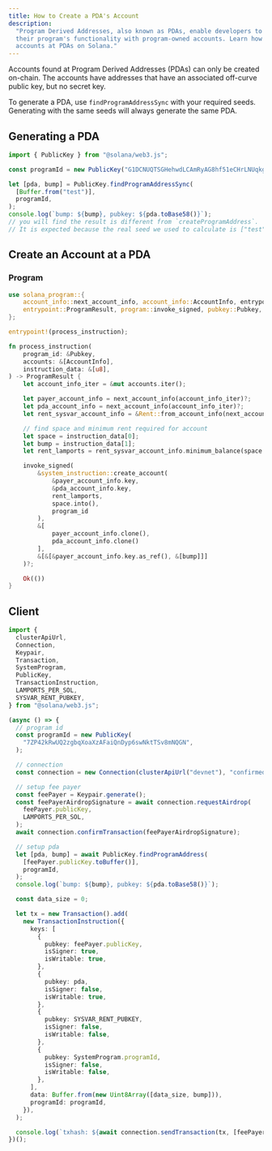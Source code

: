 ```yaml
---
title: How to Create a PDA's Account
description:
  "Program Derived Addresses, also known as PDAs, enable developers to extend
  their program's functionality with program-owned accounts. Learn how to create
  accounts at PDAs on Solana."
---
```


Accounts found at Program Derived Addresses (PDAs) can only be created on-chain.
The accounts have addresses that have an associated off-curve public key, but no
secret key.

To generate a PDA, use `findProgramAddressSync` with your required seeds.
Generating with the same seeds will always generate the same PDA.

## Generating a PDA

```typescript title="generate-pda.ts"
import { PublicKey } from "@solana/web3.js";

const programId = new PublicKey("G1DCNUQTSGHehwdLCAmRyAG8hf51eCHrLNUqkgGKYASj");

let [pda, bump] = PublicKey.findProgramAddressSync(
  [Buffer.from("test")],
  programId,
);
console.log(`bump: ${bump}, pubkey: ${pda.toBase58()}`);
// you will find the result is different from `createProgramAddress`.
// It is expected because the real seed we used to calculate is ["test" + bump]
```

## Create an Account at a PDA

### Program

```rust title="create-pda.rs" {24-37}
use solana_program::{
    account_info::next_account_info, account_info::AccountInfo, entrypoint,
    entrypoint::ProgramResult, program::invoke_signed, pubkey::Pubkey, system_instruction, sysvar::{rent::Rent, Sysvar}
};

entrypoint!(process_instruction);

fn process_instruction(
    program_id: &Pubkey,
    accounts: &[AccountInfo],
    instruction_data: &[u8],
) -> ProgramResult {
    let account_info_iter = &mut accounts.iter();

    let payer_account_info = next_account_info(account_info_iter)?;
    let pda_account_info = next_account_info(account_info_iter)?;
    let rent_sysvar_account_info = &Rent::from_account_info(next_account_info(account_info_iter)?)?;

    // find space and minimum rent required for account
    let space = instruction_data[0];
    let bump = instruction_data[1];
    let rent_lamports = rent_sysvar_account_info.minimum_balance(space.into());

    invoke_signed(
        &system_instruction::create_account(
            &payer_account_info.key,
            &pda_account_info.key,
            rent_lamports,
            space.into(),
            program_id
        ),
        &[
            payer_account_info.clone(),
            pda_account_info.clone()
        ],
        &[&[&payer_account_info.key.as_ref(), &[bump]]]
    )?;

    Ok(())
}
```

## Client

```typescript title="create-pda.ts"
import {
  clusterApiUrl,
  Connection,
  Keypair,
  Transaction,
  SystemProgram,
  PublicKey,
  TransactionInstruction,
  LAMPORTS_PER_SOL,
  SYSVAR_RENT_PUBKEY,
} from "@solana/web3.js";

(async () => {
  // program id
  const programId = new PublicKey(
    "7ZP42kRwUQ2zgbqXoaXzAFaiQnDyp6swNktTSv8mNQGN",
  );

  // connection
  const connection = new Connection(clusterApiUrl("devnet"), "confirmed");

  // setup fee payer
  const feePayer = Keypair.generate();
  const feePayerAirdropSignature = await connection.requestAirdrop(
    feePayer.publicKey,
    LAMPORTS_PER_SOL,
  );
  await connection.confirmTransaction(feePayerAirdropSignature);

  // setup pda
  let [pda, bump] = await PublicKey.findProgramAddress(
    [feePayer.publicKey.toBuffer()],
    programId,
  );
  console.log(`bump: ${bump}, pubkey: ${pda.toBase58()}`);

  const data_size = 0;

  let tx = new Transaction().add(
    new TransactionInstruction({
      keys: [
        {
          pubkey: feePayer.publicKey,
          isSigner: true,
          isWritable: true,
        },
        {
          pubkey: pda,
          isSigner: false,
          isWritable: true,
        },
        {
          pubkey: SYSVAR_RENT_PUBKEY,
          isSigner: false,
          isWritable: false,
        },
        {
          pubkey: SystemProgram.programId,
          isSigner: false,
          isWritable: false,
        },
      ],
      data: Buffer.from(new Uint8Array([data_size, bump])),
      programId: programId,
    }),
  );

  console.log(`txhash: ${await connection.sendTransaction(tx, [feePayer])}`);
})();
```

